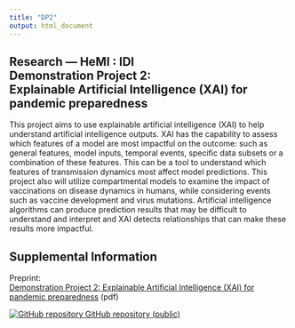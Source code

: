 ```yaml
---
title: "DP2"
output: html_document
---
```


<!-- BANNER --> 
</div> <!-- container-fluid main-container -->
<div class="jumbotron homepagebanner jumbotron-fluid">
<div class="container">
## **Research --- HeMI : IDI**<br>Demonstration Project 2:<br>Explainable Artificial Intelligence (XAI) for pandemic preparedness {.lead .tagline}
</div> <!--end container-->
</div> <!--end jumbotron-->

<!-- MAIN CONTENT --> 
<div class="container-fluid main-container">

This project aims to use explainable artificial intelligence (XAI) to help understand artificial intelligence outputs. XAI has the capability to assess which features of a model are most impactful on the outcome: such as general features, model inputs, temporal events, specific data subsets or a combination of these features. This can be a tool to understand which  features of transmission dynamics most affect model predictions. This project also will utilize compartmental models to examine the impact of vaccinations on disease dynamics in humans, while considering events such as vaccine development and virus mutations. Artificial intelligence algorithms can produce prediction results that may be difficult to understand and interpret and XAI detects relationships that can make these results more impactful.
<!---
```r
knitr::include_url("DP2_summary.html")
```
<script>iFrameResize({ log: false }, '#DP2')</script>
--->

## Supplemental Information

<div class="container-frames">

<p>Preprint:<br>
  <a href="https://github.com/CEIDatUGA/covid-university-reopening/raw/master/manuscript.pdf" target="_blank">
  Demonstration Project 2:  Explainable Artificial Intelligence (XAI) for pandemic preparedness</a> (pdf)
</p>

<p>
  <a href="https://github.com/CEIDatUGA/covid-university-reopening" target="_blank">
    <img src="images/GitHub-Mark-64px.png" id="github-icon" alt="GitHub repository"/>
    GitHub repository (public)
  </a>
</p>

</div>


